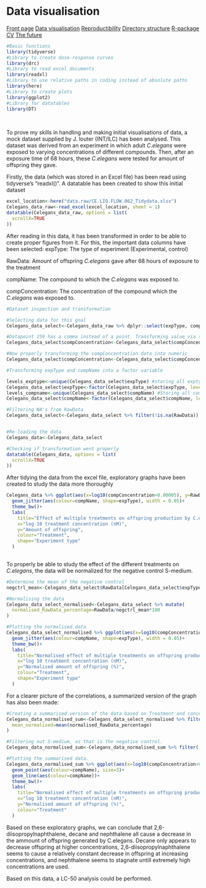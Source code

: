 # Data visualisation
<body id="start">
<div class="topnav">
  <a href='index.html#frontpage'>Front page</a>
  <a href='data-visualisation.html#data-visualisation'>Data visualisation</a>
  <a href='reproductibility.html#Reproductibility'>Reproductibility</a>
  <a href='sorting-directories.html#sorting-directories'>Directory structure</a>
  <a href='r-packages.html#R-packages'>R-package</a>
  <a href='cv.html#cv'>CV</a>
  <a href='plan-for-future.html#plan-for-future'>The future</a>
</div>
```r
#Basic functions
library(tidyverse)
#Library to create dose-response curves
library(drc)
#Library to read excel documents
library(readxl)
#Library to use relative paths in coding instead of absolute paths
library(here)
#Library to create plots
library(ggplot2)
#Library for datatables
library(DT)
```
&nbsp;

To prove my skills in handling and making initial visualisations of data, a mock dataset supplied by J. louter (INT/ILC) has been analysed. This dataset was derived from an experiment in which adult _C.elegans_ were exposed to varying concentrations of different compounds. Then, after an exposure time of 68 hours, these _C.elegans_ were tested for amount of offspring they gave.  

Firstly, the data (which was stored in an Excel file) has been read using tidyverse's "readxl()". A datatable has been created to show this initial dataset
````r
excel_location<-here("data.raw/CE.LIQ.FLOW.062_Tidydata.xlsx")
Celegans_data_raw<-read_excel(excel_location, sheet = 1)
datatable(Celegans_data_raw, options = list(
  scrollX=TRUE
))
````

After reading in this data, it has been transformed in order to be able to create proper figures from it. For this, the important data columns have been selected:
expType: The type of experiment (Experimental, control)

RawData: Amount of offspring _C.elegans_ gave after 68 hours of exposure to the treatment

compName: The compound to which the _C.elegans_ was exposed to.

compConcentration: The concentration of the compound which the _C.elegans_ was exposed to.

````r
#Dataset inspection and transformation

#Selecting data for this goal
Celegans_data_select<-Celegans_data_raw %>% dplyr::select(expType, compName, RawData, compConcentration)

#Datapoint 259 has a comma instead of a point. Transforming value via str_replace
Celegans_data_select$compConcentration<-Celegans_data_select$compConcentration %>% str_replace(",", ".")

#Now properly transforming the compConcentration data into numeric
Celegans_data_select$compConcentration<-Celegans_data_select$compConcentration %>% as.numeric()

#Transforming expType and compName into a factor variable

levels_exptype<-unique(Celegans_data_select$expType) #storing all exptype levels
Celegans_data_select$expType<-factor(Celegans_data_select$expType, levels = levels_exptype) #Transforming exptype
levels_compname<-unique(Celegans_data_select$compName) #Storing all compName levels
Celegans_data_select$compName<-factor(Celegans_data_select$compName, levels = levels_compname) #Transforming compName into factor

#Filtering NA's from RawData
Celegans_data_select<-Celegans_data_select %>% filter(!is.na(RawData))


#Re-loading the data
Celegans_data<-Celegans_data_select

#Checking if transformation went properly
datatable(Celegans_data, options = list(
  scrollX=TRUE
))
````

After tidying the data from the excel file, exploratory graphs have been created to study the data more thoroughly

````r
Celegans_data %>% ggplot(aes(x=log10(compConcentration+0.00005), y=RawData))+ #Added 0.0005 as otherwise, due to using log10, the S-medium values which are = 0, would be deleted.
  geom_jitter(aes(colour=compName, shape=expType), width = 0.05)+
  theme_bw()+
  labs(
    title="Effect of multiple treatments on offspring production by C.elegans",
    x="log 10 treatment concentration (nM)",
    y="Amount of offspring",
    colour="Treatment",
    shape="Experiment type"
  )
  
````

To properly be able to study the effect of the different treatments on _C.elegans_, the data will be normalized for the negative control S-medium.

````r
#Determine the mean of the negative control
negctrl_mean<-Celegans_data_select$RawData[Celegans_data_select$expType=="controlNegative"] %>% mean()

#Normalising the data
Celegans_data_select_normalised<-Celegans_data_select %>% mutate(
  normalised_RawData_percentage=RawData/negctrl_mean*100
)

#Plotting the normalised data
Celegans_data_select_normalised %>% ggplot(aes(x=log10(compConcentration+0.00005), y=normalised_RawData_percentage))+
  geom_jitter(aes(colour=compName, shape=expType), width = 0.05)+
  theme_bw()+
  labs(
    title="Normalised effect of multiple treatments on offspring production by C.elegans",
    x="log 10 treatment concentration (nM)",
    y="Normalised amount of offspring (%)",
    colour="Treatment",
    shape="Experiment type"
  )

````

For a clearer picture of the correlations, a summarized version of the graph has also been made:
````r
#Creating a summarised version of the data based on Treatment and concentration
Celegans_data_normalised_sum<-Celegans_data_select_normalised %>% filter(!is.na(normalised_RawData_percentage)) %>% group_by(compConcentration, compName) %>% summarise(
  mean_normalised=mean(normalised_RawData_percentage)
)

#Filtering out S-medium, as that is the negative control.
Celegans_data_normalised_sum<-Celegans_data_normalised_sum %>% filter(!compName=="S-medium")

#Plotting the summarised data.
Celegans_data_normalised_sum %>% ggplot(aes(x=log10(compConcentration+0.00005), y=mean_normalised))+
  geom_point(aes(colour=compName), size=3)+
  geom_line(aes(colour=compName))+
  theme_bw()+
  labs(
    title="Normalised effect of multiple treatments on offspring production by C.elegans",
    x="log 10 treatment concentration (nM)",
    y="Normalised amount of offspring (%)",
    colour="Treatment"
  )
````

Based on these exploratory graphs, we can conclude that 2,6-diisopropylnaphthalene, decane and nephthalene all cause a decrease in the ammount of offspring generated by C.elegans. Decane only appears to decrease offspring at higher concentrations, 2,6-diisopropylnaphthalene seems to cause a relatively constant decrease in offspring at increasing concentrations, and nephthalene seems to stagnate untill extremely high concentrations are used.

Based on this data, a LC-50 analysis could be performed.

</body>
